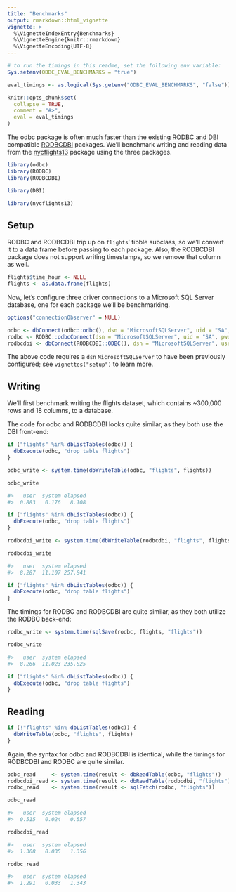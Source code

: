 ```yaml
---
title: "Benchmarks"
output: rmarkdown::html_vignette
vignette: >
  %\VignetteIndexEntry{Benchmarks}
  %\VignetteEngine{knitr::rmarkdown}
  %\VignetteEncoding{UTF-8}
---
```


```r
# to run the timings in this readme, set the following env variable:
Sys.setenv(ODBC_EVAL_BENCHMARKS = "true")
```

```r
eval_timings <- as.logical(Sys.getenv("ODBC_EVAL_BENCHMARKS", "false"))

knitr::opts_chunk$set(
  collapse = TRUE,
  comment = "#>",
  eval = eval_timings
)
```

The odbc package is often much faster than the existing
[RODBC](https://cran.r-project.org/package=RODBC) and DBI compatible
[RODBCDBI](https://cran.r-project.org/package=RODBCDBI) packages. We'll benchmark writing and reading data from the [nycflights13](https://github.com/tidyverse/nycflights13) package using the three packages.

```r
library(odbc)
library(RODBC)
library(RODBCDBI)

library(DBI)

library(nycflights13)
```

## Setup

RODBC and RODBCDBI trip up on `flights`' tibble subclass, so we'll convert it to a data frame before passing to each package. Also, the RODBCDBI package does not support writing timestamps, so we remove that column as well.

```r
flights$time_hour <- NULL
flights <- as.data.frame(flights)
```

Now, let's configure three driver connections to a Microsoft SQL Server database, one for each package we'll be benchmarking.

```r
options("connectionObserver" = NULL)
```

```r
odbc <- dbConnect(odbc::odbc(), dsn = "MicrosoftSQLServer", uid = "SA", pwd = "BoopBop123!")
rodbc <- RODBC::odbcConnect(dsn = "MicrosoftSQLServer", uid = "SA", pwd = "BoopBop123!")
rodbcdbi <- dbConnect(RODBCDBI::ODBC(), dsn = "MicrosoftSQLServer", user = "SA", password = "BoopBop123!")
```

The above code requires a `dsn` `MicrosoftSQLServer` to have been previously configured; see `vignettes("setup")` to learn more.

## Writing

We'll first benchmark writing the flights dataset, which contains ~300,000 rows and 18 columns, to a database.

The code for odbc and RODBCDBI looks quite similar, as they both use the DBI front-end:

```r
if ("flights" %in% dbListTables(odbc)) {
  dbExecute(odbc, "drop table flights")
}
```

```r
odbc_write <- system.time(dbWriteTable(odbc, "flights", flights))

odbc_write
```

```r
#>   user  system elapsed 
#>  0.883   0.176   8.108 
```

```r
if ("flights" %in% dbListTables(odbc)) {
  dbExecute(odbc, "drop table flights")
}
```

```r
rodbcdbi_write <- system.time(dbWriteTable(rodbcdbi, "flights", flights))

rodbcdbi_write
```

```r
#>   user  system elapsed 
#>  8.287  11.107 257.841 
```

```r
if ("flights" %in% dbListTables(odbc)) {
  dbExecute(odbc, "drop table flights")
}
```

The timings for RODBC and RODBCDBI are quite similar, as they both utilize the RODBC back-end:

```r
rodbc_write <- system.time(sqlSave(rodbc, flights, "flights"))

rodbc_write
```

```r
#>   user  system elapsed 
#>  8.266  11.023 235.825 
```

```r
if ("flights" %in% dbListTables(odbc)) {
  dbExecute(odbc, "drop table flights")
}
```

## Reading

```r
if (!"flights" %in% dbListTables(odbc)) {
  dbWriteTable(odbc, "flights", flights)
}
```

Again, the syntax for odbc and RODBCDBI is identical, while the timings for RODBCDBI and RODBC are quite similar.

```r
odbc_read     <- system.time(result <- dbReadTable(odbc, "flights"))
rodbcdbi_read <- system.time(result <- dbReadTable(rodbcdbi, "flights"))
rodbc_read    <- system.time(result <- sqlFetch(rodbc, "flights"))
```

```r
odbc_read
```

```r
#>   user  system elapsed 
#>  0.515   0.024   0.557 
```

```r
rodbcdbi_read
```

```r
#>   user  system elapsed 
#>  1.308   0.035   1.356 
```

```r
rodbc_read
```

```r
#>   user  system elapsed 
#>  1.291   0.033   1.343 
```
